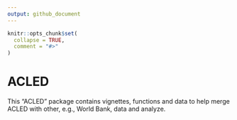```yaml
---
output: github_document
---
```


<!-- README.md is generated from README.Rmd. Please edit README.Rmd, NOT README.md. -->

```r
knitr::opts_chunk$set(
  collapse = TRUE,
  comment = "#>"
)
```

# ACLED

<!-- badges: start -->
<!-- badges: end -->

This "ACLED" package contains vignettes, functions and data to help merge ACLED with other, e.g., World Bank, data and analyze. 

